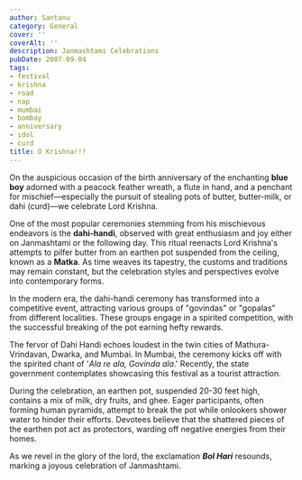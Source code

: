 ```yaml
---
author: Santanu
category: General
cover: ''
coverAlt: ''
description: Janmashtami Celebrations
pubDate: 2007-09-04
tags:
- festival
- krishna
- road
- nap
- mumbai
- bombay
- anniversary
- idol
- curd
title: O Krishna!!!
---
```


On the auspicious occasion of the birth anniversary of the enchanting **blue boy** adorned with a peacock feather wreath, a flute in hand, and a penchant for mischief—especially the pursuit of stealing pots of butter, butter-milk, or dahi (curd)—we celebrate Lord Krishna.

One of the most popular ceremonies stemming from his mischievous endeavors is the **dahi-handi**, observed with great enthusiasm and joy either on Janmashtami or the following day. This ritual reenacts Lord Krishna's attempts to pilfer butter from an earthen pot suspended from the ceiling, known as a **Matka**. As time weaves its tapestry, the customs and traditions may remain constant, but the celebration styles and perspectives evolve into contemporary forms.

In the modern era, the dahi-handi ceremony has transformed into a competitive event, attracting various groups of "govindas" or "gopalas" from different localities. These groups engage in a spirited competition, with the successful breaking of the pot earning hefty rewards.

The fervor of Dahi Handi echoes loudest in the twin cities of Mathura-Vrindavan, Dwarka, and Mumbai. In Mumbai, the ceremony kicks off with the spirited chant of '*Ala re ala, Govinda ala*.' Recently, the state government contemplates showcasing this festival as a tourist attraction.

During the celebration, an earthen pot, suspended 20-30 feet high, contains a mix of milk, dry fruits, and ghee. Eager participants, often forming human pyramids, attempt to break the pot while onlookers shower water to hinder their efforts. Devotees believe that the shattered pieces of the earthen pot act as protectors, warding off negative energies from their homes.

As we revel in the glory of the lord, the exclamation ***Bol Hari*** resounds, marking a joyous celebration of Janmashtami.